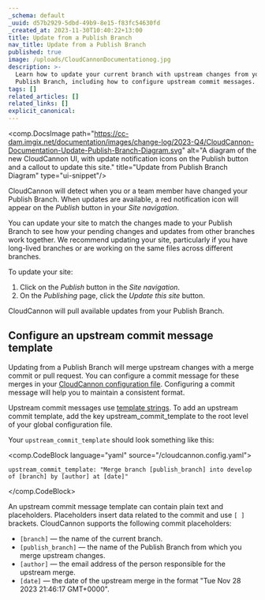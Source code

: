 ```yaml
---
_schema: default
_uuid: d57b2929-5dbd-49b9-8e15-f83fc54630fd
_created_at: 2023-11-30T10:40:22+13:00
title: Update from a Publish Branch
nav_title: Update from a Publish Branch
published: true
image: /uploads/CloudCannonDocumentationog.jpg
description: >-
  Learn how to update your current branch with upstream changes from your
  Publish Branch, including how to configure upstream commit messages.
tags: []
related_articles: []
related_links: []
explicit_canonical:
---
```

<comp.DocsImage path="https://cc-dam.imgix.net/documentation/images/change-log/2023-Q4/CloudCannon-Documentation-Update-Publish-Branch-Diagram.svg" alt="A diagram of the new CloudCannon UI, with update notification icons on the Publish button and a callout to update this site." title="Update from Publish Branch Diagram" type="ui-snippet"/>

CloudCannon will detect when you or a team member have changed your Publish Branch. When updates are available, a red notification icon will appear on the *Publish* button in your *Site navigation*.

You can update your site to match the changes made to your Publish Branch to see how your pending changes and updates from other branches work together. We recommend updating your site, particularly if you have long-lived branches or are working on the same files across different branches.

To update your site:

1. Click on the *Publish* button in the *Site navigation*.
2. On the *Publishing* page, click the *Update this site* button.

CloudCannon will pull available updates from your Publish Branch.

## Configure an upstream commit message template

Updating from a Publish Branch will merge upstream changes with a merge commit or pull request. You can configure a commit message for these merges in your [CloudCannon configuration file](/documentation/articles/create-your-cloudcannon-configuration-file/). Configuring a commit message will help you to maintain a consistent format.

Upstream commit messages use [template strings](/documentation/articles/configure-your-template-strings/). To add an upstream commit template, add the key upstream\_commit\_template to the root level of your global configuration file.

Your `upstream_commit_template` should look something like this:

<comp.CodeBlock language="yaml" source="/cloudcannon.config.yaml">
```
upstream_commit_template: "Merge branch [publish_branch] into develop of [branch] by [author] at [date]"
```
</comp.CodeBlock>

An upstream commit message template can contain plain text and placeholders. Placeholders insert data related to the commit and use `[ ]` brackets. CloudCannon supports the following commit placeholders:

* `[branch]` — the name of the current branch.
* `[publish_branch]` — the name of the Publish Branch from which you merge upstream changes.
* `[author]` — the email address of the person responsible for the upstream merge.
* `[date]` — the date of the upstream merge in the format "Tue Nov 28 2023 21:46:17 GMT+0000".